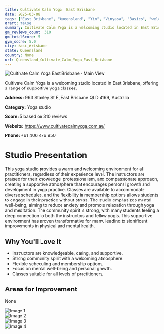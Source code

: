 ```yaml
---
title: Cultivate Calm Yoga  East Brisbane
date: 2025-03-08
tags: ["East Brisbane", "Queensland", "Yin", "Vinyasa", "Basics", "welcoming", "supportive", "East Brisbane"]  
draft: false
summary: Cultivate Calm Yoga is a welcoming studio located in East Brisbane, offering a range of supportive yoga classes.
gm_reviews_count: 310
gm_totalScore: 5
gym_score: 5.0
city: East_Brisbane
state: Queensland
country: None
url: Queensland_Cultivate_Calm_Yoga_East_Brisbane
---
```


<div className="aspect-[16/9] relative my-8">
  <img 
    src="https://lh5.googleusercontent.com/p/AF1QipOhuiUJ4dVVjO04DbLyqbH8-INNX9cF31UwN3cV=w1920-h1080-k-no"
    alt="Cultivate Calm Yoga  East Brisbane - Main View"
    className="object-cover absolute inset-0 w-full h-full rounded-lg"
  />
</div>

Cultivate Calm Yoga is a welcoming studio located in East Brisbane, offering a range of supportive yoga classes.

**Address:** 963 Stanley St E, East Brisbane QLD 4169, Australia

**Category:** Yoga studio

**Score:** 5 based on 310 reviews

**Website:** https://www.cultivatecalmyoga.com.au/

**Phone:** +61 406 476 950

# Studio Presentation

This yoga studio provides a warm and welcoming environment for all practitioners, regardless of their experience level. The instructors are praised for their knowledge, professionalism, and compassionate approach, creating a supportive atmosphere that encourages personal growth and development in yoga practice. Classes are available to accommodate diverse schedules, and the flexibility in membership options allows students to engage in their practice without stress. The studio emphasizes mental well-being, aiming to reduce anxiety and promote relaxation through yoga and meditation. The community spirit is strong, with many students feeling a deep connection to both the instructors and fellow yogis. This supportive environment has proven transformative for many, leading to significant improvements in physical and mental health.

## Why You'll Love It

- Instructors are knowledgeable, caring, and supportive.
- Strong community spirit with a welcoming atmosphere.
- Flexible scheduling and membership options.
- Focus on mental well-being and personal growth.
- Classes suitable for all levels of practitioners.

## Areas for Improvement

None

<div className="grid grid-cols-1 xl:grid-cols-2 gap-4 my-8">
<div className="aspect-[4/3] relative"><img src="https://lh3.googleusercontent.com/p/AF1QipNnWkqZSZHgrmOKHxCJ4Jj22KzdfC4Vc5zr1RUs=w1920-h1080-k-no" alt="Image 1" className="object-cover absolute inset-0 w-full h-full rounded-lg" /></div>
<div className="aspect-[4/3] relative"><img src="https://lh5.googleusercontent.com/p/AF1QipPnw023LcxHuYOtmYYwotXIw48bIBV1djPEGzq5=w1920-h1080-k-no" alt="Image 2" className="object-cover absolute inset-0 w-full h-full rounded-lg" /></div>
<div className="aspect-[4/3] relative"><img src="https://lh5.googleusercontent.com/p/AF1QipMgnPEMeYXQxi1-GQJzB8vxOz5DrOgi555JnScz=w1920-h1080-k-no" alt="Image 3" className="object-cover absolute inset-0 w-full h-full rounded-lg" /></div>
<div className="aspect-[4/3] relative"><img src="https://lh5.googleusercontent.com/p/AF1QipPgU9YNx5j55CcqE2o8HrZDm8KMny8d9WIf216j=w1920-h1080-k-no" alt="Image 4" className="object-cover absolute inset-0 w-full h-full rounded-lg" /></div>
</div>